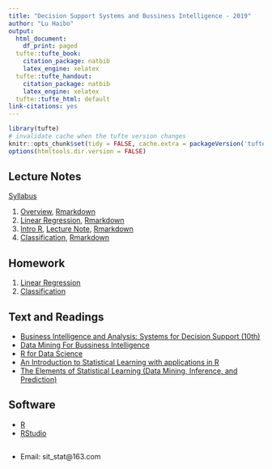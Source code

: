 ```yaml
---
title: "Decision Support Systems and Bussiness Intelligence - 2019"
author: "Lu Haibo"
output:
  html_document:
    df_print: paged
  tufte::tufte_book:
    citation_package: natbib
    latex_engine: xelatex
  tufte::tufte_handout:
    citation_package: natbib
    latex_engine: xelatex
  tufte::tufte_html: default
link-citations: yes
---
```


```r
library(tufte)
# invalidate cache when the tufte version changes
knitr::opts_chunk$set(tidy = FALSE, cache.extra = packageVersion('tufte'))
options(htmltools.dir.version = FALSE)
```

## Lecture Notes

[Syllabus](lecture/0.syllabus.pdf)

1. [Overview](lecture/1.Overview.pdf), [Rmarkdown](lecture/1.Overview.Rmd)
2. [Linear Regression](lecture/2.LinearReg.pdf), [Rmarkdown](lecture/2.LinearReg.Rmd)
3. [Intro R](lecture/hadley_many_models.pdf), [Lecture Note](lecture/intro_r.html), [Rmarkdown](lecture/intro_r.Rmd)
4. [Classification](lecture/3.Classification.pdf), [Rmarkdown](lecture/3.Classification.Rmd)

## Homework

1. [Linear Regression](lecture/homework/homework1.pdf)
2. [Classification](lecture/homework/homework2.pdf)


## Text and Readings

- [Business Intelligence and Analysis: Systems for Decision Support (10th)](book/Business_Intelligence_and_Analytics_Systems_for_Decision_10.pdf)
- [Data Mining For Bussiness Intelligence](book/DATA MINING For Bussiness Intelligence.zip)
- [R for Data Science](https://r4ds.had.co.nz/)
- [An Introduction to Statistical Learning with applications in R](book/An introduction to statistical learning with applications in R.pdf)
- [The Elements of Statistical Learning (Data Mining, Inference, and Prediction)](book/ESLII_print10.pdf)

## Software

- [R](https://www.r-project.org/)
- [RStudio](https://www.rstudio.com/)

##

- Email: sit_stat@163.com